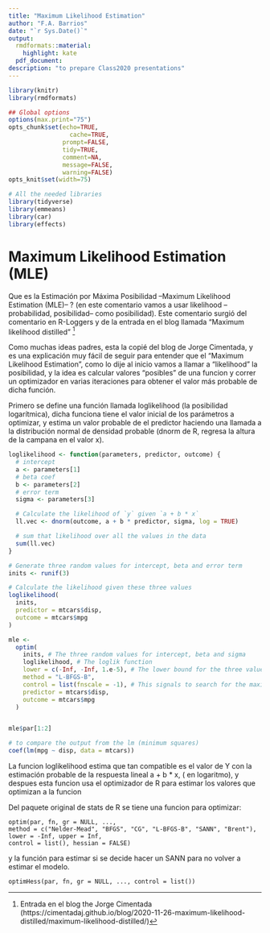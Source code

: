 ```yaml
---
title: "Maximum Likelihood Estimation"
author: "F.A. Barrios"
date: "`r Sys.Date()`"
output:
  rmdformats::material:
    highlight: kate
  pdf_document:
description: "to prepare Class2020 presentations"
---
```



```r
library(knitr)
library(rmdformats)

## Global options
options(max.print="75")
opts_chunk$set(echo=TRUE,
	             cache=TRUE,
               prompt=FALSE,
               tidy=TRUE,
               comment=NA,
               message=FALSE,
               warning=FALSE)
opts_knit$set(width=75)
```

```r
# All the needed libraries
library(tidyverse)
library(emmeans)
library(car)
library(effects)
```
# Maximum Likelihood Estimation (MLE) 

Que es la Estimación por Máxima Posibilidad --Maximum Likelihood Estimation (MLE)-- ? (en este comentario vamos a usar likelihood --probabilidad, posibilidad-- como posibilidad). Este comentario surgió del comentario en R-Loggers y de la entrada en el blog llamada "Maximum likelihood distilled" [^1]

[^1]: Entrada en el blog the Jorge Cimentada (https://cimentadaj.github.io/blog/2020-11-26-maximum-likelihood-distilled/maximum-likelihood-distilled/)

Como muchas ideas padres, esta la copié del blog de Jorge Cimentada, y es una explicación muy fácil de seguir para entender que el "Maximum Likelihood Estimation", como lo dije al inicio vamos a llamar a "likelihood" la posibilidad, y la idea es calcular valores "posibles" de una funcion y correr un optimizador en varias iteraciones para obtener el valor más probable de dicha función.

Primero se define una función llamada loglikelihood (la posibilidad logarítmica), dicha funciona tiene el valor inicial de los parámetros a optimizar, y estima un valor probable de el predictor haciendo una llamada a la distribución normal de densidad probable (dnorm de R, regresa la altura de la campana en el valor x).

```r
loglikelihood <- function(parameters, predictor, outcome) {
  # intercept
  a <- parameters[1]
  # beta coef
  b <- parameters[2]
  # error term
  sigma <- parameters[3]

  # Calculate the likelihood of `y` given `a + b * x`
  ll.vec <- dnorm(outcome, a + b * predictor, sigma, log = TRUE)

  # sum that likelihood over all the values in the data
  sum(ll.vec)
}

# Generate three random values for intercept, beta and error term
inits <- runif(3)

# Calculate the likelihood given these three values
loglikelihood(
  inits,
  predictor = mtcars$disp,
  outcome = mtcars$mpg
)

mle <-
  optim(
    inits, # The three random values for intercept, beta and sigma
    loglikelihood, # The loglik function
    lower = c(-Inf, -Inf, 1.e-5), # The lower bound for the three values (all can be negative except sigma, which is 1.e-5)
    method = "L-BFGS-B",
    control = list(fnscale = -1), # This signals to search for the maximum rather than the minimum
    predictor = mtcars$disp,
    outcome = mtcars$mpg
  )


mle$par[1:2]
```


```r
# to compare the output from the lm (minimum squares)
coef(lm(mpg ~ disp, data = mtcars))
```

La funcion loglikelihood estima que tan compatible es el valor de Y con la estimación probable de la respuesta lineal a + b * x, ( en logaritmo), y despues esta funcion usa el optimizador de R para estimar los valores que optimizan a la funcion

Del paquete original de stats de R se tiene una funcion para optimizar:

`optim(par, fn, gr = NULL, ..., `  
`     method = c("Nelder-Mead", "BFGS", "CG", "L-BFGS-B", "SANN", "Brent"), `  
`      lower = -Inf, upper = Inf, `  
`      control = list(), hessian = FALSE) `  

y la función para estimar si se decide hacer un SANN para no volver a estimar el modelo.

`optimHess(par, fn, gr = NULL, ..., control = list()) `



